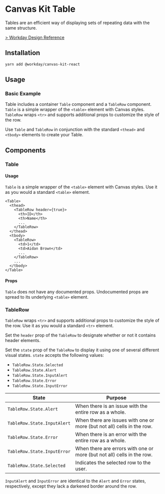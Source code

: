 


<Meta title="Components/Containers/Table" component={Table} />

# Canvas Kit Table

Tables are an efficient way of displaying sets of repeating data with the same structure.

[> Workday Design Reference](https://design.workday.com/components/containers/tables)

## Installation

```sh
yarn add @workday/canvas-kit-react
```

## Usage

### Basic Example

Table includes a container `Table` component and a `TableRow` component. `Table` is a simple wrapper
of the `<table>` element with Canvas styles. `TableRow` wraps `<tr>` and supports additional props
to customize the style of the row.

Use `Table` and `TableRow` in conjunction with the standard `<thead>` and `<tbody>` elements to
create your Table.

<ExampleCodeBlock code={Basic} />

## Components

### Table

#### Usage

`Table` is a simple wrapper of the `<table>` element with Canvas styles. Use it as you would a
standard `<table>` element.

```tsx
<Table>
  <thead>
    <TableRow header={true}>
      <th>ID</th>
      <th>Name</th>
      ...
    </TableRow>
  </thead>
  <tbody>
    <TableRow>
      <td>1</td>
      <td>Aidan Brown</td>
      ...
    </TableRow>
    ...
  </tbody>
</Table>
```

#### Props

`Table` does not have any documented props. Undocumented props are spread to its underlying
`<table>` element.

### TableRow

`TableRow` wraps `<tr>` and supports additional props to customize the style of the row. Use it as
you would a standard `<tr>` element.

Set the `header` prop of the `TableRow` to designate whether or not it contains header elements.

<ExampleCodeBlock code={RowHeader} />

Set the `state` prop of the `TableRow` to display it using one of several different visual states.
`state` accepts the following values:

- `TableRow.State.Selected`
- `TableRow.State.Alert`
- `TableRow.State.InputAlert`
- `TableRow.State.Error`
- `TableRow.State.InputError`

| State                       | Purpose                                                                |
| --------------------------- | ---------------------------------------------------------------------- |
| `TableRow.State.Alert`      | When there is an issue with the entire row as a whole.                 |
| `TableRow.State.InputAlert` | When there are issues with one or more (but not all) cells in the row. |
| `TableRow.State.Error`      | When there is an error with the entire row as a whole.                 |
| `TableRow.State.InputError` | When there are errors with one or more (but not all) cells in the row. |
| `TableRow.State.Selected`   | Indicates the selected row to the user.                                |

<ExampleCodeBlock code={RowStates} />

`InputAlert` and `InputError` are identical to the `Alert` and `Error` states, respectively, except
they lack a darkened border around the row.

<SymbolDoc name="TableRow" fileName="/react/" />
